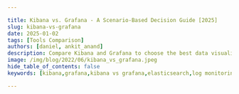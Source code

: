 ```yaml
---

title: Kibana vs. Grafana - A Scenario-Based Decision Guide [2025]
slug: kibana-vs-grafana
date: 2025-01-02
tags: [Tools Comparison]
authors: [daniel, ankit_anand]
description: Compare Kibana and Grafana to choose the best data visualization tool for your needs. Learn key features, use cases, and performance considerations.
image: /img/blog/2022/06/kibana_vs_grafana.jpeg
hide_table_of_contents: false
keywords: [kibana,grafana,kibana vs grafana,elasticsearch,log monitoring,metrics monitoring,elk stack,apm tools,application performance monitoring]

---
```


<head>
<script
type="application/ld+json"
dangerouslySetInnerHTML={{ __html: JSON.stringify({
"@context": "[https://schema.org](https://schema.org/)",
"@type": "TechArticle",
"headline": "Kibana vs. Grafana - A Scenario-Based Decision Guide [2024]",
"alternativeHeadline": "Choose the right data visualization tool for your needs: Kibana or Grafana",
"author": [
{
"@type": "Person",
"name": "Daniel"
},
{
"@type": "Person",
"name": "Ankit Anand"
}
],
"publisher": {
"@type": "Organization",
"name": "SigNoz",
"logo": {
"@type": "ImageObject",
"url": "https://signoz.io/img/SigNozLogo-orange.svg"
}
},
"datePublished": "2024-02-06T00:00:00Z",
"dateModified": "2024-08-13T00:00:00Z",
"mainEntityOfPage": {
"@type": "WebPage",
"@id": "https://signoz.io/blog/kibana-vs-grafana/"
},
"description": "Compare Kibana and Grafana to choose the best data visualization tool for your needs. Learn about features, use cases, and alternatives.",
"keywords": "kibana, grafana, kibana vs grafana, elasticsearch, log monitoring, metrics monitoring, elk stack, apm tools, application performance monitoring",
"articleSection": "Technology",
"inLanguage": "en",
"isPartOf": {
"@type": "Blog",
"name": "SigNoz Blog",
"url": "https://signoz.io/blog/"
},
"about": [
{
"@type": "Thing",
"name": "Kibana",
"description": "A data visualization dashboard for Elasticsearch"
},
{
"@type": "Thing",
"name": "Grafana",
"description": "An open-source platform for monitoring and observability"
},
{
"@type": "Thing",
"name": "Data Visualization",
"description": "The graphical representation of information and data"
}
],
"mentions": [
{
"@type": "SoftwareApplication",
"name": "Kibana",
"applicationCategory": "Data Visualization Tool"
},
{
"@type": "SoftwareApplication",
"name": "Grafana",
"applicationCategory": "Metrics Monitoring Tool"
},
{
"@type": "SoftwareApplication",
"name": "SigNoz",
"applicationCategory": "Observability Platform"
}
],
"mainEntity": {
"@type": "FAQPage",
"mainEntity": [
{
"@type": "Question",
"name": "What are the main differences between Kibana and Grafana?",
"acceptedAnswer": {
"@type": "Answer",
"text": "Kibana is built on top of the Elasticsearch stack and excels in log analysis and management, while Grafana is designed primarily for metrics monitoring and supports visualization for various time-series databases. Kibana works exclusively with Elasticsearch, whereas Grafana supports multiple data sources."
}
},
{
"@type": "Question",
"name": "Which tool is better for log analysis: Kibana or Grafana?",
"acceptedAnswer": {
"@type": "Answer",
"text": "Kibana is generally better for log analysis as it's built specifically for the Elasticsearch stack, offering powerful search and visualization capabilities for log data. Grafana supports log analysis through its Loki integration but may not offer the same depth of log exploration as Kibana."
}
},
{
"@type": "Question",
"name": "Can Grafana work with Elasticsearch data?",
"acceptedAnswer": {
"@type": "Answer",
"text": "Yes, Grafana can work with Elasticsearch as a data source. However, if your primary data source is Elasticsearch, Kibana might be a more natural choice as it's optimized for the Elasticsearch ecosystem."
}
},
{
"@type": "Question",
"name": "How do the alerting capabilities compare between Kibana and Grafana?",
"acceptedAnswer": {
"@type": "Answer",
"text": "Grafana has a built-in alert engine that allows users to set up and manage alerts directly from the dashboard. Kibana, on the other hand, uses Elasticsearch Watchers for alerts, which may require additional configuration."
}
},
{
"@type": "Question",
"name": "Can SigNoz replace both Kibana and Grafana?",
"acceptedAnswer": {
"@type": "Answer",
"text": "SigNoz can potentially replace both Kibana and Grafana for many use cases, as it provides integrated tracing, metrics, and log management capabilities. It offers a comprehensive observability solution that combines features from both tools, potentially simplifying your monitoring stack."
}
}
]
},
"tutorial": {
"@type": "HowTo",
"name": "How to Choose Between Kibana and Grafana",
"step": [
{
"@type": "HowToStep",
"name": "Identify Your Primary Use Case",
"text": "Determine if you need log analysis (Kibana) or metrics monitoring (Grafana)"
},
{
"@type": "HowToStep",
"name": "Evaluate Data Sources",
"text": "Check if you're using Elasticsearch (Kibana) or need support for multiple data sources (Grafana)"
},
{
"@type": "HowToStep",
"name": "Consider Visualization Needs",
"text": "Assess whether you need specialized log visualizations (Kibana) or flexible metrics dashboards (Grafana)"
},
{
"@type": "HowToStep",
"name": "Review Alerting Requirements",
"text": "Decide if you need built-in alerting (Grafana) or are comfortable with Elasticsearch Watchers (Kibana)"
},
{
"@type": "HowToStep",
"name": "Assess Team Skills",
"text": "Consider your team's familiarity with ELK stack (Kibana) or general time-series databases (Grafana)"
},
{
"@type": "HowToStep",
"name": "Evaluate Scalability Needs",
"text": "Determine if you need to scale with Elasticsearch (Kibana) or prefer more flexible scaling options (Grafana)"
},
{
"@type": "HowToStep",
"name": "Consider Alternatives",
"text": "Explore comprehensive solutions like SigNoz that combine features of both Kibana and Grafana"
}
]
}
}) }}
/>
</head>

Both Kibana and Grafana are data visualization tools providing users capabilities to explore, analyze and visualize data with dashboards. The difference between Kibana and Grafana lies in their genesis. Kibana was built on top of the Elasticsearch stack, famous for log analysis and management. In comparison, Grafana was created mainly for metrics monitoring supporting visualization for time-series databases.

While Kibana is proficeint in visualizing log data from Elasticsearch, Grafana is more of a general-purpose data visualization tool with a special focus on metrics visualization.

## Kibana vs Grafana: Scenario based Decision Guide

Which tool to use for the following scenarios:

- **Kibana** for Log and Event Data Analysis
- **Grafana** for Metrics Visualization
- **Kibana** for Elasticsearch Data Visualization
- **Grafana** for Alerting and Notifications
- **Grafana** for Custom Dashboards
- **Kibana** for Application Performance Monitoring (APM)
- **Kibana** for Security Information and Event Management (SIEM)
- **Grafana** for Multi-Source Data Aggregation
- **Grafana** for Network Performance Monitoring

Let's dive deeper into how you should choose between Kibana and Grafana. But before that, let’s have a look at the tools and their key features.

## What is Kibana?

Kibana is the ‘K’ in the popular ELK stack. It is built on top of the popular Elasticsearch stack to explore, visualize, and analyze the log data collected by Logstash and stored by Elasticsearch. Kibana was created in 2013, and since then, it has come to become the frontend for the log management stack provided by Elastic.
Kibana provides search and data visualization functionalities on data stored and indexed in Elasticsearch. Though initially built for supporting logs visualization, Kibana now provides charting capabilities for all types of data stored in Elasticsearch.
Kibana provides different types of search and query functionalities to perform searches on data indexed in Elasticsearch. Some of the common search methods provided by Kibana include:

- KQL<br></br>
KQL stands for Kibana Query Language. It supports free text search and field-based searches.
- Boolean Queries<br></br>
It supports boolean searches with `and`, `or` , and `not`. For example, to match documents with response `200` or extension `php`, you can write:
    
    ```jsx
    response:200 or extension:php
    
    ```
    

For visualization, Kibana offers most of the common chart types such as bar, area, pie, histogram, and heatmaps.

<figure data-zoomable align='center'>
<img src="/img/blog/2022/06/kibana_dashboard.webp" alt="A snapshot of Kibana Dashboard"/>
<figcaption><i>A snapshot of Kibana Dashboard</i></figcaption>
</figure>

### Key features of Kibana

- **Visualization**<br></br>
Kibana provides a lot of ways to visualize data easily. Some of the visualizations that are commonly used are vertical bar charts, horizontal bar charts, pie charts, line graphs, heat maps, etc.
- **Search and Query capabilities**<br></br>
Kibana enables its users to perform searches on data indexed in Elasticsearch with intuitive free text and field-based searches. Kibana uses KQL as its default query language to let users perform searches.
- **Analysis and data exploration**<br></br>
Kibana provides a tab called `Discover` to let users explore and analyze data. It is useful for doing ad-hoc analysis on your data when you want specific answers. You can quickly create views from the data, and if you wish, you can also create dashboards.
- **Dashboards**<br></br>
When we have the visualizations ready, all of them can be placed on one board – the Dashboard. Observing different data views together can give you a clear overall idea about what exactly is happening.
- **Plugins**<br></br>
Kibana also has a lot of plugins available to add new visualization or UI addition from its community-driven plugin modules. For example, there are plugins available for 3D charts and 3D graphs.

## What is Grafana?

Grafana is a popular open-source analytics and visualization tool. It was created by Torkel Ödegaard in the year 2014 and is focused on visualizing metrics from time-series databases such as InfluxDB, OpenTSDB, and Prometheus.

Grafana is backed by Grafana Labs, the parent company behind the open-source Grafana.

Grafana lets end-users make complex monitoring dashboards by combining multiple data sources. A brief workflow for creating a dashboard in Grafana involves the following steps:

- **Install Grafana**<br></br>
Grafana can be installed on many different operating systems.
- **Add a data source**<br></br>
Grafana gives you a dropdown for common data sources like Prometheus, Graphite, InfluxDB, etc.
- **Create dashboards**<br></br>
After configuring your data source; you can use the explore view of Grafana and build queries to monitor the metrics you want to track.

<figure data-zoomable align='center'>
<img src="/img/blog/2022/06/grafana_dashboard.webp" alt="A Grafana dashboard"/>
<figcaption><i>A Grafana dashboard</i></figcaption>
</figure>

### Key features of Grafana

Some of the key features of Grafana include:

- **Visualization Panels**<br></br>
Grafana has a wide range of visualization options like time series, bar charts, heat maps, histograms, graphs, geo-maps, and more that can help users visualize data effectively.
- **Data Sources**<br></br>
Grafana supports an extensive list of storage backends for time-series data. It also provides a customized query editor for each data source so that the capabilities of each data source can be fully utilized.
- **Unifying Data Sources**<br></br>
In Grafana, you can build dashboards combining multiple data sources. Dashboards contain multiple panels, with each panel corresponding to a specific data source.
- **Dashboard Collaboration**<br></br>
Grafana allows users to share dashboard within their organization and also create public dashboards in some cases. It also provides role-based access control features for effective team collaboration.
- **Alert Manager**<br></br>
Grafana provides an alerting UI that users can use to set and manage alerts on metrics. It also includes in-built support for Prometheus alert manager. Grafana sends alerts through several different notifiers, including email, PagerDuty, Slack, texts, and more.

## Comparing Grafana and Kibana

Differences between Grafana and Kibana at a glance:

| Category | Grafana | Kibana |
| --- | --- | --- |
| Data Sources | Supports various data sources | Supports only Elasticsearch from the ELK stack. |
| Alerts | Built-in alert engine | Uses Watchers for alerts |
| Query | Provides a query editor which supports multiple data sources | Uses Kibana Query Language |
| Architecture | Uses DB like Prometheus as data store | Uses Elasticsearch as data store |
| Parent Company | Grafana Labs | Elastic |
| License | Open-source is under Apache 2.0 | Elastic License and Server Side Public License (SSPL) |

<GrafanaVsSigNoz />

### Data sources

Grafana supports multiple data sources like Prometheus, InfluxDB, OpenTSDB, etc. It also supports Elasticsearch as a data source. Focused on visualizing metrics from time-series databases, Grafana officially supports multiple data sources. Here are a few of the popular ones:

- AWS Cloudwatch
- Azure Monitor
- Elasticsearch
- Google Cloud Monitoring
- Graphite
- InfluxDB
- Loki
- MySQL
- Prometheus
- InfluxDB
- Jaeger
- Tempo

On the other hand, Kibana only supports Elasticsearch as a data source.

### Dashboard and Visualization

Both Kibana and Grafana offer a great set of visualization capabilities.

Grafana supports graph, single stat, table, heatmap, free text panel types, etc., which can be configured with a variety of data types. Grafana is built for cross-platform visualizations and can integrate data from multiple sources to create dashboards. Each panel in a Grafana dashboard corresponds to a specific data source, but multiple panels with different data sources can be combined to create a rich dashboard.

Kibana offers a wide variety of visualization types, allowing you to create pie charts, line charts, data tables, single metric visualizations, geo maps, etc. Apart from the basics, Kibana also provides visualizations for the following analyses:

- Location analysis
- Time series analysis
- Machine learning

Kibana’s discover feature let users explore and analyze data quickly.

### Alerts

Grafana comes with Grafana alerting UI to create and manage alerts. Using alert rules in the Grafana dashboard, you can set evaluation criteria that determine whether an alert should be fired or not. It also provides features to organize your alert rules with role-based access controls.

Kibana does not directly handle alerts. They are configured in Elasticsearch using data watchers. Watcher is an Elasticsearch feature that allows you to build actions based on conditions that are assessed on a regular basis using data queries and take action based on the results. At the moment, the API is the only way to set up watches.

### Query

Grafana provides a query editor for writing queries. With the help of queries, Grafana panels interact with the underlying data source. The syntax of the query depends on the connected data source. For example, in the picture below, the connected data source is InfluxDB, and the query syntax will be based on what the data source provides.

Each data source has its own query language.

<figure data-zoomable align='center'>
<img src="/img/blog/2022/06/grafana_influxdb_query_editor.webp" alt="InfluxDB query editor on Grafana (Source: Grafana Labs website)"/>
<figcaption><i>InfluxDB query editor on Grafana (Source: Grafana Labs website)</i></figcaption>
</figure>

Kibana in turn uses the Elasticsearch Query Language for making queries.

<figure data-zoomable align='center'>
<img src="/img/blog/2022/06/kibana_query_filtering.webp" alt="InfluxDB query editor on Grafana (Source: Grafana Labs website)"/>
<figcaption><i>Using KQL, you can explore the data indexed in Elasticsearch using free text search and field-based search (Source: Elastic website)</i></figcaption>
</figure>

## Setup and Deployment

### Installation Process

Kibana:

- Typically installed as part of the Elastic Stack
- Requires Elasticsearch to be set up and configured
- Can be complex for users new to the Elastic ecosystem

Grafana:

- Standalone installation available for various platforms
- Simpler setup process, especially for small-scale deployments
- Can be easily containerized using Docker

### Configuration Options

Both tools offer extensive configuration options:

Kibana:

- Configuration tightly coupled with Elasticsearch settings
- Offers fine-grained control over index patterns and field mappings

Grafana:

- Highly customizable through configuration files or environment variables
- Easier to set up multi-tenancy and user organizations

### Scalability Considerations

Kibana:

- Scales well with Elasticsearch cluster for large log volumes
- Performance can be impacted by complex queries on large datasets

Grafana:

- Handles large numbers of concurrent users efficiently
- Performance depends on the underlying data sources and query complexity



## Use Cases: When to Choose Kibana or Grafana

### Log Analysis and Management

Kibana excels in:

- Full-text search across logs
- Real-time log tailing and filtering
- Creating visualizations based on log patterns and trends

Example use case: A DevOps team uses Kibana to troubleshoot application errors by searching and analyzing log entries across multiple services.

### Metrics Monitoring

Grafana shines in:

- Visualizing time-series metrics from multiple sources
- Creating comprehensive dashboards for system and application performance
- Setting up alerts based on metric thresholds

Example use case: An SRE team uses Grafana to monitor CPU, memory, and network usage across a Kubernetes cluster, with alerts for resource constraints.

### Security and Compliance

Kibana offers:

- SIEM (Security Information and Event Management) capabilities
- Threat detection and visualization of security events
- Compliance reporting based on log data

Example use case: A security team uses Kibana to detect and investigate potential security breaches by analyzing authentication logs and network traffic patterns.

### IoT and Real-time Data

Grafana excels in:

- Handling streaming data from IoT devices
- Creating real-time dashboards for sensor data
- Visualizing geospatial data from distributed sensors

Example use case: A smart city project uses Grafana to monitor and visualize real-time data from traffic sensors, air quality monitors, and energy consumption meters.

## Performance and Scalability

### Query Performance

Kibana:

- Optimized for Elasticsearch queries
- Can handle large volumes of log data efficiently
- Performance may degrade with complex full-text searches on large datasets

Grafana:

- Query performance depends on the underlying data source
- Efficiently handles time-series data from databases like Prometheus or InfluxDB
- May face challenges with large-scale relational database queries

### Resource Requirements

Kibana:

- Typically requires more resources due to its integration with Elasticsearch
- Memory usage can be high when dealing with large log volumes

Grafana:

- Generally has lower resource requirements
- Can run efficiently on smaller instances or containers

### Caching Mechanisms

Kibana:

- Relies on Elasticsearch caching for query optimization
- Offers dashboard caching to improve performance for frequently accessed visualizations

Grafana:

- Provides built-in caching mechanisms for data sources
- Allows fine-tuning of cache durations for individual panels

### Clustering and High Availability

Kibana:

- Can be set up in a clustered configuration with Elasticsearch
- Requires additional components like load balancers for high availability

Grafana:

- Supports horizontal scaling through stateless deployments
- Offers enterprise features for high availability and load balancing

## Community and Ecosystem

### Open-source vs. Commercial Offerings

Kibana:

- Open-source core with X-Pack for additional features
- Elastic offers paid subscriptions for advanced features and support

Grafana:

- Open-source core with Grafana Enterprise for additional features
- Grafana Labs provides cloud-hosted and enterprise on-premise solutions

### Plugin Ecosystems

Kibana:

- Offers a range of official plugins for additional visualizations and integrations
- Limited third-party plugin ecosystem compared to Grafana

Grafana:

- Extensive plugin ecosystem with both official and community-contributed plugins
- Easy to extend functionality through custom panels and data source plugins

### Community Support

Kibana:

- Active community forums and documentation
- Support primarily focused on Elastic Stack integration

Grafana:

- Large and active community with extensive documentation
- Broader range of community resources due to its multi-data source nature

### Release Cycles and Long-term Support

Kibana:

- Follows Elastic Stack release cycle
- Offers long-term support (LTS) versions for enterprise users

Grafana:

- Regular release cycle with frequent updates
- Provides LTS versions for stability in production environments

## Security and Access Control

### Authentication Methods

Kibana:

- Integrates with Elastic Stack security features
- Supports basic authentication, LDAP, and SAML

Grafana:

- Offers various authentication options including:
    - Built-in user management
    - LDAP/Active Directory
    - OAuth (Google, GitHub, etc.)
    - SAML

### Role-based Access Control

Kibana:

- Provides fine-grained access control through Elasticsearch security features
- Allows control over index-level and field-level security

Grafana:

- Offers role-based access control for dashboards and data sources
- Supports team-based permissions and folder-level access control

### Data Encryption

Kibana:

- Relies on Elasticsearch for data encryption at rest
- Supports SSL/TLS for data in transit

Grafana:

- Provides encryption for sensitive data stored in its database
- Supports SSL/TLS for secure communications

### Audit Logging

Kibana:

- Offers comprehensive audit logging through Elasticsearch
- Tracks user actions, searches, and system changes

Grafana:

- Provides audit logs for user actions and system changes
- Offers more detailed audit logging in Enterprise version

## Which is better Kibana or Grafana?

Both Kibana and Grafana have rich capabilities when it comes to data visualization. Depending on your use case, you can select one over the other. If your data source is Elasticsearch, it makes sense to choose Kibana over Grafana. Grafana does provide integrations to add Elasticsearch as a database, but Kibana was built specifically for the Elastsearch stack.

On the other hand, if you want to visualize metrics from a time-series database, Grafana provides a better user experience.

Both Kibana and Grafana have expanded beyond the scope of their initial offerings, and they now provide support for different types of data. For example, Grafana now supports log visualization collected by Loki - a log aggregation tool by Grafana Labs. Likewise, Kibana also supports metrics and tracing visualization.

## A Better Alternative to Kibana & Grafana - SigNoz

Modern observability trends show that for effective monitoring of application, all your telemetry signals should be under a [single pane of glass](https://signoz.io/blog/single-pane-of-glass-monitoring/). Both Grafana Labs and Elastic, the companies behind Grafana OSS and Kibana offer observability solutions by stitching together multiple tools. For observability, these three signals are considered important:

- Logs
- Metrics
- Traces

The above three signals are popularly known as the three pillars of observability. The easier a tool makes it to get started with these three signals, the better. Grafana Labs provide multiple solutions to collect and monitor logs, metrics, and traces. You need to stitch together the following three tools for a full-stack observability solution:

- Loki for logs
- Prometheus - Grafana combo for metrics
- Tempo for traces

Elastic, on the other hand, provides Elastic APM, its observability solution meant for cloud-native applications. But the Elastic stack is mainly known for its log analytics solution.

SigNoz is a full-stack open-source observability tool that provides logs, metrics, and traces under a single pane of glass. It can serve as your one-stop solution for all observability needs. Even for log analytics, SigNoz can be a better choice when compared to Elasticsearch and Loki by Grafana. We found [SigNoz to be 2.5x more efficient](https://signoz.io/blog/logs-performance-benchmark/) in ingestion when compared to ELK stack. Loki doesn’t perform well if you want to index and query high cardinality data.

SigNoz comes with out-of-box application metrics charts.

<figure data-zoomable>
<img src="/img/blog/common/signoz_charts_application_metrics.webp" alt="SigNoz dashboard showing popular RED metrics"/>
<figcaption><i>SigNoz UI showing application overview metrics like RPS, 50th/90th/99th Percentile latencies, and Error Rate</i></figcaption>
</figure>

Using [Flamegraphs and Gantt charts](https://signoz.io/blog/flamegraphs/), you can see a complete breakdown of user request.

<figure data-zoomable>
<img src="/img/blog/common/signoz_flamegraphs.webp" alt="SigNoz flamegraphs"/>
<figcaption><i>Flamegraphs and Gantt charts in SigNoz dashbaord</i></figcaption>
</figure>

## Getting started with SigNoz

<GetStartedSigNoz />

## Key Takeaways

1. Kibana specializes in log analysis within the Elastic Stack ecosystem, offering powerful search and visualization capabilities for log data.
2. Grafana provides broader data source support and excels in metrics visualization, making it ideal for diverse monitoring needs.
3. Both tools offer strong visualization capabilities but differ in query languages, setup processes, and primary use cases.
4. Consider your project requirements, existing infrastructure, and team skills when choosing between Kibana and Grafana.
5. SigNoz offers an alternative solution with integrated tracing, metrics, and logs, providing a comprehensive observability platform.

## FAQs

### **Is Kibana open-source?**

No, Kibana is not open-source. Elastic, the company behind Kibana, now calls it open code, having shifted Kibana from the popular open-source license Apache 2.0 to a dual license scheme - Elastic License and Server Side Public License (SSPL). Under this license, cloud service providers can not provide Elasticsearch and Kibana as a service. You can read more about this license <a href = "https://www.elastic.co/pricing/faq/licensing" rel="noopener noreferrer nofollow" target="_blank">here</a>.

### **Is Kibana free?**

Kibana is free to use under the Elastic license or SSPL with certain features.

### **What is the main difference between Kibana and Grafana?**

While Kibana was built on top of the Elasticsearch stack, famous for log analysis and management, Grafana was created mainly for metrics monitoring, supporting visualization for time-series databases.

### **Is Grafana a fork of Kibana?**

Yes, Grafana started out as a fork of Kibana to expand its visualization capabilities for time-series databases.

### Can Kibana work with data sources other than Elasticsearch?

While Kibana is optimized for Elasticsearch, it can work with other data sources through Elasticsearch's ingest nodes or by using Logstash to transform and index data from various sources into Elasticsearch.

### Is Grafana suitable for log analysis?

Grafana supports log analysis through its Loki integration and log panel features. However, it may not offer the same depth of log exploration and full-text search capabilities as Kibana, which is specifically designed for log analysis.

### How do the pricing models of Kibana and Grafana compare?

Both Kibana and Grafana offer open-source versions with core functionality. Kibana's advanced features are available through Elastic's paid subscriptions, while Grafana provides additional capabilities through Grafana Enterprise and Grafana Cloud offerings. Pricing structures vary, so it's best to check their respective websites for current details.

### Can SigNoz replace both Kibana and Grafana in a monitoring setup?

SigNoz can potentially replace both Kibana and Grafana for many use cases, as it provides integrated tracing, metrics, and log management capabilities. However, the suitability depends on your specific requirements and existing infrastructure. SigNoz offers a comprehensive observability solution that may simplify your monitoring stack.

---

**Further Reading**

[SigNoz vs Grafana](https://signoz.io/product-comparison/signoz-vs-grafana/)

[Prometheus vs Elasticsearch](https://signoz.io/blog/prometheus-vs-elasticsearch/)